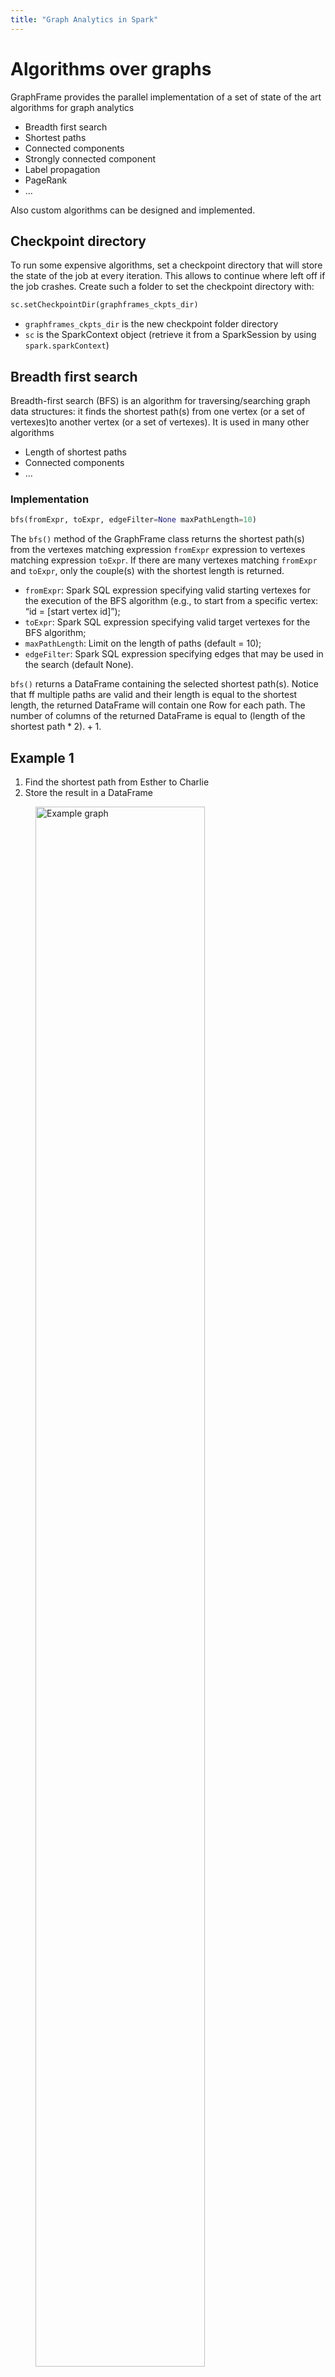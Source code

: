 ```yaml
---
title: "Graph Analytics in Spark"
---
```


# Algorithms over graphs
GraphFrame provides the parallel implementation of a set of state of the art algorithms for graph analytics

- Breadth first search
- Shortest paths
- Connected components
- Strongly connected component
- Label propagation
- PageRank
- ...

Also custom algorithms can be designed and implemented.

## Checkpoint directory
To run some expensive algorithms, set a checkpoint directory that will store the state of the job at every iteration. This allows to continue where left off if the job crashes. Create such a folder to set the checkpoint directory with:

```python
sc.setCheckpointDir(graphframes_ckpts_dir)
```

- `graphframes_ckpts_dir` is the new checkpoint folder directory
- `sc` is the SparkContext object (retrieve it from a SparkSession by using `spark.sparkContext`)

## Breadth first search
Breadth-first search (BFS) is an algorithm for traversing/searching graph data structures: it finds the shortest path(s) from one vertex (or a set of vertexes)to another vertex (or a set of vertexes). It is used in many other algorithms

- Length of shortest paths
- Connected components
- ...

### Implementation

```python
bfs(fromExpr, toExpr, edgeFilter=None maxPathLength=10)
``` 

The `bfs()` method of the GraphFrame class returns the shortest path(s) from the vertexes matching expression `fromExpr` expression to vertexes matching expression `toExpr`. If there are many vertexes matching `fromExpr` and `toExpr`, only the couple(s) with the shortest length is returned.

- `fromExpr`: Spark SQL expression specifying valid starting vertexes for the execution of the BFS algorithm (e.g., to start from a specific vertex: "id = [start vertex id]");
- `toExpr`: Spark SQL expression specifying valid target vertexes for the BFS algorithm;
- `maxPathLength`: Limit on the length of paths (default = 10);
- `edgeFilter`: Spark SQL expression specifying edges that may be used in the search (default None).

`bfs()` returns a DataFrame containing the selected shortest path(s). Notice that ff multiple paths are valid and their length is equal to the shortest length, the returned DataFrame will contain one Row for each path. The number of columns of the returned DataFrame is equal to $(\text{length of the shortest path}*2).+1$.

:::{.callout-note collapse="true"}
## Example 1
1. Find the shortest path from Esther to Charlie
2. Store the result in a DataFrame

![Example graph](images/20_graph_analytics_2/bfs_example_1.png){width=80%}

![Resulting graph](images/20_graph_analytics_2/bfs_example_2.png){width=80%}

The content of the returned DataFrame is the following

|from|$e0$|$v1$|$e1$|to|
|-|-|-|-|-|
| $[u5, \text{Esther}, 32]$ | $[u5, u6, \text{follow}]$ | $[u6, \text{Fanny}, 36]$ | $[u6, u3, \text{follow}]$ | $[u3, \text{Charlie}, 30]$ |

```python
from graphframes import GraphFrame

# Vertex DataFrame
v = spark.createDataFrame(
    [
        ("u1", "Alice", 34),
        ("u2", "Bob", 36),
        ("u3", "Charlie", 30),
        ("u4", "David", 29),
        ("u5", "Esther", 32),
        ("u6", "Fanny", 36),
        ("u7", "Gabby", 60)
    ],
    ["id", "name", "age"]
)

# Edge DataFrame
e = spark.createDataFrame(
    [
        ("u1", "u2", "friend"),
        ("u2", "u3", "follow"),
        ("u3", "u2", "follow"),
        ("u6", "u3", "follow"),
        ("u5", "u6", "follow"),
        ("u5", "u4", "friend"),
        ("u4", "u1", "friend"),
        ("u1", "u5", "friend")
    ],
    ["src", "dst", "relationship"]
)

# Create the graph
g = GraphFrame(v, e)

# Search from vertex with name = "Esther" to vertex with name = "Charlie"
shortestPaths = g.bfs("name = 'Esther' ", "name = 'Charlie' ")
```

:::

:::{.callout-note collapse="true"}
## Example 2
1. Find the shortest path from Alice to a user who is 30 years old
2. Store the result in a DataFrame

![Example graph](images/20_graph_analytics_2/bfs_example_1.png){width=80%}

![Resulting graph](images/20_graph_analytics_2/bfs_example_3.png){width=80%}

```python
from graphframes import GraphFrame

# Vertex DataFrame
v = spark.createDataFrame(
    [
        ("u1", "Alice", 34),
        ("u2", "Bob", 36),
        ("u3", "Charlie", 30),
        ("u4", "David", 29),
        ("u5", "Esther", 32),
        ("u6", "Fanny", 36),
        ("u7", "Gabby", 60)
    ],
    ["id", "name", "age"]
)

# Edge DataFrame
e = spark.createDataFrame(
    [
        ("u1", "u2", "friend"),
        ("u2", "u3", "follow"),
        ("u3", "u2", "follow"),
        ("u6", "u3", "follow"),
        ("u5", "u6", "follow"),
        ("u5", "u4", "friend"),
        ("u4", "u1", "friend"),
        ("u1", "u5", "friend")
    ],
    ["src", "dst", "relationship"]
)

# Create the graph
g = GraphFrame(v, e)

# Find the shortest path from Alice to a user who is 30 years old
shortestPaths = g.bfs("name = 'Alice' ", "age= 30")
```

:::

:::{.callout-note collapse="true"}
## Example 3
1. Find the shortest path from any user who is less than 31 years old to any user who is more than 30 years old
2. Store the result in a DataFrame

![Example graph](images/20_graph_analytics_2/bfs_example_1.png){width=80%}

![Resulting graph](images/20_graph_analytics_2/bfs_example_4.png){width=80%}

Notice that two paths are selected in this case

```python
from graphframes import GraphFrame

# Vertex DataFrame
v = spark.createDataFrame(
    [
        ("u1", "Alice", 34),
        ("u2", "Bob", 36),
        ("u3", "Charlie", 30),
        ("u4", "David", 29),
        ("u5", "Esther", 32),
        ("u6", "Fanny", 36),
        ("u7", "Gabby", 60)
    ],
    ["id", "name", "age"]
)

# Edge DataFrame
e = spark.createDataFrame(
    [
        ("u1", "u2", "friend"),
        ("u2", "u3", "follow"),
        ("u3", "u2", "follow"),
        ("u6", "u3", "follow"),
        ("u5", "u6", "follow"),
        ("u5", "u4", "friend"),
        ("u4", "u1", "friend"),
        ("u1", "u5", "friend")
    ],
    ["src", "dst", "relationship"]
)

# Create the graph
g = GraphFrame(v, e)

# Find the shortest path from any user who is less than 31 years old
# to any user who is more than 30 years old
shortestPaths = g.bfs("age<31", "age>30")
```

:::


:::{.callout-note collapse="true"}
## Example 4
1. Find the shortest path from Alice to any user who is less than 31 years old without using follow edges
2. Store the result in a DataFrame

![Example graph](images/20_graph_analytics_2/bfs_example_1.png){width=80%}

![Resulting graph](images/20_graph_analytics_2/bfs_example_5.png){width=80%}

Notice that two paths are selected in this case

```python
from graphframes import GraphFrame

# Vertex DataFrame
v = spark.createDataFrame(
    [
        ("u1", "Alice", 34),
        ("u2", "Bob", 36),
        ("u3", "Charlie", 30),
        ("u4", "David", 29),
        ("u5", "Esther", 32),
        ("u6", "Fanny", 36),
        ("u7", "Gabby", 60)
    ],
    ["id", "name", "age"]
)

# Edge DataFrame
e = spark.createDataFrame(
    [
        ("u1", "u2", "friend"),
        ("u2", "u3", "follow"),
        ("u3", "u2", "follow"),
        ("u6", "u3", "follow"),
        ("u5", "u6", "follow"),
        ("u5", "u4", "friend"),
        ("u4", "u1", "friend"),
        ("u1", "u5", "friend")
    ],
    ["src", "dst", "relationship"]
)

# Create the graph
g = GraphFrame(v, e)

# Find the shortest path from Alice to any user who is less
# than 31 years old without using “follow” edges
shortestPaths = g.bfs("name = 'Alice' ", "age<31", "relationship<> 'follow' ")
```

:::

## Shortest path
The shortest path method selects the length of the shortest path(s) from each vertex to a given set of landmark vertexes. It uses the BFS algorithm for computing the shortest paths.

### Implementation

```python
shortestPaths(landmarks)
```

The `shortestPaths(landmarks)` method of the GraphFrame class returns the length of the shortest path(s) from each vertex to a given set of landmarks vertexes. For each vertex, one shortest path for each landmark vertex is computed and its length is returned. 

- `landmarks`: list of IDs of landmark vertexes (e.g., $[u1, u4]$)

`shortestPaths()` returns a DataFrame that contains one record/row for each distinct vertex of the input graph (also for the non-connected ones). This method is characterized by the following columns

- one column for each attribute of the vertexes
- distances (type map): for each landmark lm it contains one pair (ID lm: length shortest path from the vertex of the current record to lm)

:::{.callout-note collapse="true"}
## Example 1
1. Find for each user the length of the shortest path to user $u1$ (i.e., Alice)
2. Store the result in a DataFrame

![Example graph](images/20_graph_analytics_2/bfs_example_1.png){width=80%}

|Vertex|Distance to $u1$|
|-|-|
|$u1$|0|
|$u2$|-|
|$u3$|-|
|$u4$|1|
|$u5$|2|
|$u6$|-|
|$u7$|-|

The content of the returned DataFrame is the following

| id | name | age | distances |
|-|-|-|-|
| $u1$ | Alice | 34 | $[u1 \rightarrow 0]$ |
| $u2$ | Bob | 36 | $[\quad]$ |
| $u3$ |Charlie | 30 | $[\quad]$ |
| $u4$ | David | 29 | $[u1 \rightarrow 1]$ |
| $u5$ | Esther | 32 | $[u1 \rightarrow 2]$ |
| $u6$ | Fanny | 36 | $[\quad]$ |
| $u7$ | Gabby | 60 | $[\quad]$ |

- $[u1 \rightarrow 0]$: data type is map. It stores a set of pairs (Key: Value)

```python
from graphframes import GraphFrame

# Vertex DataFrame
v = spark.createDataFrame(
    [
        ("u1", "Alice", 34),
        ("u2", "Bob", 36),
        ("u3", "Charlie", 30),
        ("u4", "David", 29),
        ("u5", "Esther", 32),
        ("u6", "Fanny", 36),
        ("u7", "Gabby", 60)
    ],
    ["id", "name", "age"]
)

# Edge DataFrame
e = spark.createDataFrame(
    [
        ("u1", "u2", "friend"),
        ("u2", "u3", "follow"),
        ("u3", "u2", "follow"),
        ("u6", "u3", "follow"),
        ("u5", "u6", "follow"),
        ("u5", "u4", "friend"),
        ("u4", "u1", "friend"),
        ("u1", "u5", "friend")
    ],
    ["src", "dst", "relationship"]
)

# Create the graph
g = GraphFrame(v, e)

# Find for each user the length of the shortest path to user u1
shortestPaths = g.shortestPaths(["u1"])
```

:::

:::{.callout-note collapse="true"}
## Example 2
1. Find for each user the length of the shortest path to users $u1$ (Alice) and $u4$ (David)
2. Store the result in a DataFrame

![Example graph](images/20_graph_analytics_2/bfs_example_1.png){width=80%}

|Vertex|Distance to $u1$|Distance to $u1$|
|-|-|-|
|$u1$|0|2|
|$u2$|-|-|
|$u3$|-|-|
|$u4$|1|0|
|$u5$|2|1|
|$u6$|-|-|
|$u7$|-|-|

The content of the returned DataFrame is the following

| id | name | age | distances |
|-|-|-|-|
| $u1$ | Alice | 34 | $[u1 \rightarrow 0, u4 \rightarrow 2]$ |
| $u2$ | Bob | 36 | $[\quad]$ |
| $u3$ |Charlie | 30 | $[\quad]$ |
| $u4$ | David | 29 | $[u1 \rightarrow 1, u4 \rightarrow 0]$ |
| $u5$ | Esther | 32 | $[u1 \rightarrow 2, u4 \rightarrow 1]$ |
| $u6$ | Fanny | 36 | $[\quad]$ |
| $u7$ | Gabby | 60 | $[\quad]$ |

- $[u1 \rightarrow 0]$: data type is map. It stores a set of pairs (Key: Value)

```python
from graphframes import GraphFrame

# Vertex DataFrame
v = spark.createDataFrame(
    [
        ("u1", "Alice", 34),
        ("u2", "Bob", 36),
        ("u3", "Charlie", 30),
        ("u4", "David", 29),
        ("u5", "Esther", 32),
        ("u6", "Fanny", 36),
        ("u7", "Gabby", 60)
    ],
    ["id", "name", "age"]
)

# Edge DataFrame
e = spark.createDataFrame(
    [
        ("u1", "u2", "friend"),
        ("u2", "u3", "follow"),
        ("u3", "u2", "follow"),
        ("u6", "u3", "follow"),
        ("u5", "u6", "follow"),
        ("u5", "u4", "friend"),
        ("u4", "u1", "friend"),
        ("u1", "u5", "friend")
    ],
    ["src", "dst", "relationship"]
)

# Create the graph
g = GraphFrame(v, e)

# Find for each user the length of the shortest paths to users u1 and u4
shortestPaths = g.shortestPaths(["u1", "u4"])
```

:::

## Connected components
A connected component of a graph is a subgraph $sg$ such that

- Any two vertexes in $sg$ are connected to each other by at least one path
- The set of vertexes in $sg$ is not connected to any additional vertexes in the original graph

The direction of edges is not considered.

![Two connected components](images/20_graph_analytics_2/two_connected_components.png){width=80%}

![Three connected components](images/20_graph_analytics_2/three_connected_components.png){width=80%}

The `connectedComponents()` method of the GraphFrame class returns the connected components of the input graph. This is an expensive algorithm, and requires setting a Spark checkpoint directory.

### Implementation

```python
connectedComponents()
```

The `connectedComponents()` method returns a DataFrame that contains one record/row for each distinct vertex of the input graph. It is characterized by the following columns

- one column for each attribute of the vertexes
- component (type long). It is the identifier of the connected component to which the current vertex has been assigned.

:::{.callout-note collapse="true"}
## Example
Print on the stdout the number of connected components of the following graph

![Example graph](images/20_graph_analytics_2/bfs_example_1.png){width=80%}

![Result](images/20_graph_analytics_2/connected_components_example.png){width=80%}

Notice that The are two connected components on this graph.

This is the content of the DataFrame used to store the two identified connected components

| id | name |age | component |
|-|-|-|-|
| $u6$ | Fanny | 36 | 146028888064 |
| $u1$ | Alice | 34 | 146028888064 |
| $u3$ |Charlie | 30 | 146028888064 |
| $u5$ | Esther | 32 | 146028888064 |
| $u2$ | Bob | 36 | 146028888064 |
| $u4$ | David | 29 | 146028888064 |
| $u7$ | Gabby | 60 | 1546188226560 |

Notice the "component" field

- "146028888064": vertexes of the first component
- "1546188226560": vertexes of the second component

```python
from graphframes import GraphFrame

# Vertex DataFrame
v = spark.createDataFrame(
    [
        ("u1", "Alice", 34),
        ("u2", "Bob", 36),
        ("u3", "Charlie", 30),
        ("u4", "David", 29),
        ("u5", "Esther", 32),
        ("u6", "Fanny", 36),
        ("u7", "Gabby", 60)
    ],
    ["id", "name", "age"]
)

# Edge DataFrame
e = spark.createDataFrame(
    [
        ("u1", "u2", "friend"),
        ("u2", "u3", "follow"),
        ("u3", "u2", "follow"),
        ("u6", "u3", "follow"),
        ("u5", "u6", "follow"),
        ("u5", "u4", "friend"),
        ("u4", "u1", "friend"),
        ("u1", "u5", "friend")
    ],
    ["src", "dst", "relationship"]
)

# Create the graph
g = GraphFrame(v, e)

# Set checkpoint folder
sc.setCheckpointDir("tmp_ckpts")

# Run the algorithm
connComp=g.connectedComponents()

# Count the number of components
nComp=connComp.select("component").distinct().count()

print("Number of connected components: ", nComp)
```

::: 

## Strongly connected components
A directed subgraph $sg$ is called strongly connected if every vertex in $sg$ is reachable from every other vertex in $sg$. For undirected graph, connected and strongly connected components are the same.

![Three strongly connected subgraphs/components](images/20_graph_analytics_2/three_strongly_connected_components.png){width=80%}

### Implementation

```python
stronglyConnectedComponents()
```

The `stronglyConnectedComponents()` method of the GraphFrame class returns the strongly connected components of the input graph. It is an expensive algorithm (better to run it on a cluster with yarn scheduler even with small graphs), and it requires setting a Spark checkpoint directory.

`stronglyConnectedComponents()` returns a DataFrame that contains one record/row for each distinct vertex of the input graph. It is characterized by the following columns

- one column for each attribute of the vertexes
- component (type long). It is the identifier of the strongly connected component to which the current vertex has been assigned.

:::{.callout-note collapse="true"}
## Example
Print on the stdout the number of strongly connected components of the input graph.

![Example graph](images/20_graph_analytics_2/bfs_example_1.png){width=80%}

![Resulting graph](images/20_graph_analytics_2/strongly_connected_components_example.png){width=80%}

Notice that there are four connected components on this graph.

This is the content of the DataFrame used to store the identified strongly connected components

| id | name |age | component |
|-|-|-|-|
| $u3$ | Charlie | 30 | 146028888064 |
| $u2$ | Bob | 36 | 146028888064 |
| $u1$ | Alice | 34 | 498216206336 |
| $u5$ | Esther | 32 | 498216206336 |
| $u4$ | David | 29 | 498216206336 |
| $u6$ | Fanny | 36 | 1090921693184|
| $u7$ | Gabby | 60 | 1546188226560|

Notice the "component" field

- "146028888064": vertexes of the first strongly connected component
- "498216206336": vertexes of the second strongly connected component
- "1090921693184": vertexes of the third strongly connected component
- "1546188226560": vertexes of the fourth strongly connected component

```python
from graphframes import GraphFrame

# Vertex DataFrame
v = spark.createDataFrame(
    [
        ("u1", "Alice", 34),
        ("u2", "Bob", 36),
        ("u3", "Charlie", 30),
        ("u4", "David", 29),
        ("u5", "Esther", 32),
        ("u6", "Fanny", 36),
        ("u7", "Gabby", 60)
    ],
    ["id", "name", "age"]
)

# Edge DataFrame
e = spark.createDataFrame(
    [
        ("u1", "u2", "friend"),
        ("u2", "u3", "follow"),
        ("u3", "u2", "follow"),
        ("u6", "u3", "follow"),
        ("u5", "u6", "follow"),
        ("u5", "u4", "friend"),
        ("u4", "u1", "friend"),
        ("u1", "u5", "friend")
    ],
    ["src", "dst", "relationship"]
)

# Create the graph
g = GraphFrame(v, e)

# Set checkpoint folder
sc.setCheckpointDir("tmp_ckpts")

# Run the algorithm
strongConnComp = g.stronglyConnectedComponents(maxIter=10)

# Count the number of strongly connected components
nComp=strongConnComp.select("component").distinct().count()

print("Number of strongly connected components: ", nComp)
```

:::

## Label propagation
Label Propagation is an algorithm for detecting communities in graphs. It is similar to clustering, but exploits connectivity. Convergence is not guaranteed, and also it is possible to end up with trivial solutions.

### The Label Propagation algorithm
Each vertex in the network is initially assigned to its own community: at every step, vertexes send their community affiliation to all neighbors and update their state to the mode community affiliation of incoming messages.

### Implementation

```python
labelPropagation(maxIter)
```

The `labelPropagation(maxIter)` method of the GraphFrame class runs and returns the result of the label propagation algorithm.

- `maxIter`: number of iterations to run

`labelPropagation()` returns a DataFrame that contains one record/Row for each distinct vertex of the input graph. It is characterized by the following columns

- one column for each attribute of the vertexes
- label (type long). It is the identifier of the community to which the current vertex has been assigned.

:::{.callout-note collapse="true"}
## Example
Split in groups the vertexes of the graph by using the label propagation algorithm.

![Example graph](images/20_graph_analytics_2/bfs_example_1.png){width=80%}

Notice that the result returned by one run of the algorithm. Pay attention that convergence is not guarantee, and different results may come out from different runs.

![Results](images/20_graph_analytics_2/label_propagation_example.png){width=80%}

This is the content of the DataFrame used to store the identified communities

| id | name |age | label |
|-|-|-|-|
| $u3$ |Charlie | 30| 146028888064 |
| $u4$ | David | 29 | 498216206336 |
| $u1$ | Alice | 34 | 498216206336 |
| $u5$ | Esther | 32 | 498216206337 |
| $u7$ | Gabby | 60 |1546188226560|
| $u2$ | Bob | 36 |1606317768704 |
| $u6$ | Fanny | 36 |1606317768704 |

- "146028888064": vertexes of the first community
- "498216206336": vertexes of the second community
- "1546188226560": vertexes of the third community
- "1606317768704": vertexes of the fourth community


```python
from graphframes import GraphFrame

# Vertex DataFrame
v = spark.createDataFrame(
    [
        ("u1", "Alice", 34),
        ("u2", "Bob", 36),
        ("u3", "Charlie", 30),
        ("u4", "David", 29),
        ("u5", "Esther", 32),
        ("u6", "Fanny", 36),
        ("u7", "Gabby", 60)
    ],
    ["id", "name", "age"]
)

# Edge DataFrame
e = spark.createDataFrame(
    [
        ("u1", "u2", "friend"),
        ("u2", "u3", "follow"),
        ("u3", "u2", "follow"),
        ("u6", "u3", "follow"),
        ("u5", "u6", "follow"),
        ("u5", "u4", "friend"),
        ("u4", "u1", "friend"),
        ("u1", "u5", "friend")
    ],
    ["src", "dst", "relationship"]
)

# Create the graph
g = GraphFrame(v, e)

# Run the label propagation algorithm
labelComm = g.labelPropagation(10)
```

:::
